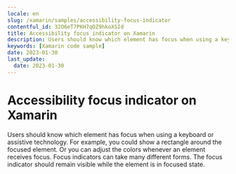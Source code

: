 ```yaml
---
locale: en
slug: /xamarin/samples/accessibility-focus-indicator
contentful_id: 32O6eT7PKH7qOZ9hkoXSId
title: Accessibility focus indicator on Xamarin
description: Users should know which element has focus when using a keyboard or assistive technology.
keywords: [Xamarin code sample]
date: 2023-01-30
last_update:
  date: 2023-01-30
---
```


# Accessibility focus indicator on Xamarin

Users should know which element has focus when using a keyboard or assistive technology. For example, you could show a rectangle around the focused element. Or you can adjust the colors whenever an element receives focus. Focus indicators can take many different forms. The focus indicator should remain visible while the element is in focused state.

<CodeSample id="accessibility-focus-indicator" locale="en" platform="xamarin"/>
